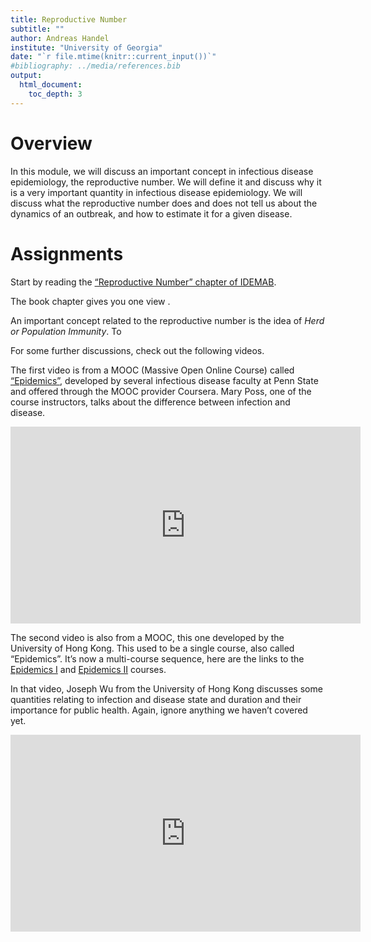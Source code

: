```yaml
---
title: Reproductive Number 
subtitle: ""
author: Andreas Handel
institute: "University of Georgia"
date: "`r file.mtime(knitr::current_input())`"
#bibliography: ../media/references.bib
output: 
  html_document:
    toc_depth: 3
---
```



# Overview
In this module, we will discuss an important concept in infectious disease epidemiology, the reproductive number. We will define it and discuss why it is a very important quantity in infectious disease epidemiology. We will discuss what the reproductive number does and does not tell us about the dynamics of an outbreak, and how to estimate it for a given disease.


# Assignments

Start by reading the ["Reproductive Number" chapter of IDEMAB](https://andreashandel.github.io/IDEMAbook/R0.html). 

The book chapter gives you one view .

An important concept related to the reproductive number is the idea of _Herd or Population Immunity_. To 



For some further discussions, check out the following videos. 

The first video is from a MOOC (Massive Open Online Course) called ["Epidemics"](https://www.coursera.org/learn/epidemics), developed by several infectious disease faculty at Penn State and offered through the MOOC provider Coursera. Mary Poss, one of the course instructors, talks about the difference between infection and disease.

<p><iframe width="560" height="315" src="https://www.youtube.com/embed/feurlFtWIsM" frameborder="0" allowfullscreen></iframe></p>


The second video is also from a MOOC, this one developed by the University of Hong Kong. This used to be a single course, also called "Epidemics". It's now a multi-course sequence, here are the links to the [Epidemics I](https://www.edx.org/course/epidemics-i) and [Epidemics II](https://www.edx.org/course/epidemics-ii) courses.

In that video, Joseph Wu from the University of Hong Kong discusses some quantities relating to infection and disease state and duration and their importance for public health. Again, ignore anything we haven't covered yet.

<p><iframe width="560" height="315" src="https://www.youtube.com/embed/z9EItIxkaVs" frameborder="0" allowfullscreen></iframe></p>




